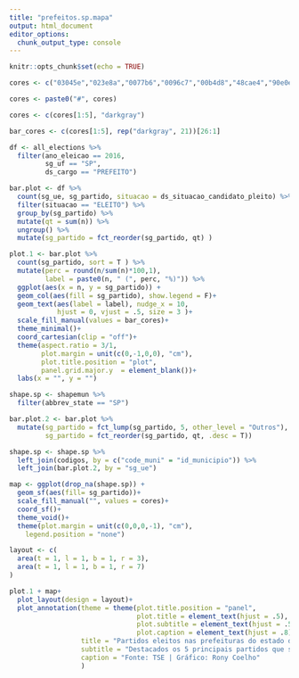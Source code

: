 ---
title: "prefeitos.sp.mapa"
output: html_document
editor_options: 
  chunk_output_type: console
---

```{r setup, include=FALSE}
knitr::opts_chunk$set(echo = TRUE)
```


```{r}
cores <- c("03045e","023e8a","0077b6","0096c7","00b4d8","48cae4","90e0ef","ade8f4","caf0f8")

cores <- paste0("#", cores)

cores <- c(cores[1:5], "darkgray")

bar_cores <- c(cores[1:5], rep("darkgray", 21))[26:1]
```


```{r}
df <- all_elections %>%  
  filter(ano_eleicao == 2016,
         sg_uf == "SP",
         ds_cargo == "PREFEITO")

bar.plot <- df %>% 
  count(sg_ue, sg_partido, situacao = ds_situacao_candidato_pleito) %>%
  filter(situacao == "ELEITO") %>%
  group_by(sg_partido) %>% 
  mutate(qt = sum(n)) %>% 
  ungroup() %>% 
  mutate(sg_partido = fct_reorder(sg_partido, qt) )

plot.1 <- bar.plot %>%
  count(sg_partido, sort = T ) %>%
  mutate(perc = round(n/sum(n)*100,1),
         label = paste0(n, " (", perc, "%)")) %>% 
  ggplot(aes(x = n, y = sg_partido)) +
  geom_col(aes(fill = sg_partido), show.legend = F)+
  geom_text(aes(label = label), nudge_x = 10, 
            hjust = 0, vjust = .5, size = 3 )+
  scale_fill_manual(values = bar_cores)+
  theme_minimal()+
  coord_cartesian(clip = "off")+
  theme(aspect.ratio = 3/1,
        plot.margin = unit(c(0,-1,0,0), "cm"),
        plot.title.position = "plot",
        panel.grid.major.y  = element_blank())+
  labs(x = "", y = "")
```

```{r}
shape.sp <- shapemun %>% 
  filter(abbrev_state == "SP")

bar.plot.2 <- bar.plot %>%
  mutate(sg_partido = fct_lump(sg_partido, 5, other_level = "Outros"),
         sg_partido = fct_reorder(sg_partido, qt, .desc = T)) 

shape.sp <- shape.sp %>% 
  left_join(codigos, by = c("code_muni" = "id_municipio")) %>% 
  left_join(bar.plot.2, by = "sg_ue")
```

```{r}
map <- ggplot(drop_na(shape.sp)) +
  geom_sf(aes(fill= sg_partido))+
  scale_fill_manual("", values = cores)+
  coord_sf()+
  theme_void()+
  theme(plot.margin = unit(c(0,0,0,-1), "cm"),
    legend.position = "none")
```

```{r}
layout <- c(
  area(t = 1, l = 1, b = 1, r = 3),
  area(t = 1, l = 1, b = 1, r = 7)
)

plot.1 + map+
  plot_layout(design = layout)+
  plot_annotation(theme = theme(plot.title.position = "panel",
                                plot.title = element_text(hjust = .5),
                                plot.subtitle = element_text(hjust = .5),
                                plot.caption = element_text(hjust = .8)),
                  title = "Partidos eleitos nas prefeituras do estado de São Paulo em 2016",
                  subtitle = "Destacados os 5 principais partidos que somam 66% dos municípios ",
                  caption = "Fonte: TSE | Gráfico: Rony Coelho"
                  )
```



